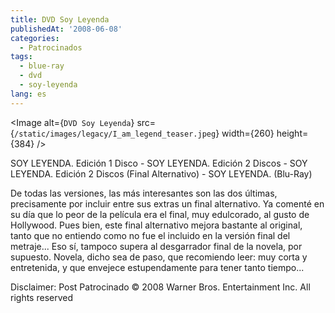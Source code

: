 ```yaml
---
title: DVD Soy Leyenda
publishedAt: '2008-06-08'
categories:
  - Patrocinados
tags:
  - blue-ray
  - dvd
  - soy-leyenda
lang: es
---
```


<Image
  alt={`DVD Soy Leyenda`}
  src={`/static/images/legacy/I_am_legend_teaser.jpeg`}
  width={260}
  height={384}
/>

SOY LEYENDA. Edición 1 Disco - SOY LEYENDA. Edición 2 Discos - SOY LEYENDA. Edición 2 Discos (Final Alternativo) - SOY LEYENDA. (Blu-Ray)

De todas las versiones, las más interesantes son las dos últimas, precisamente por incluir entre sus extras un final alternativo. Ya comenté en su día que lo peor de la película era el final, muy edulcorado, al gusto de Hollywood. Pues bien, este final alternativo mejora bastante al original, tanto que no entiendo como no fue el incluido en la versión final del metraje... Eso sí, tampoco supera al desgarrador final de la novela, por supuesto. Novela, dicho sea de paso, que recomiendo leer: muy corta y entretenida, y que envejece estupendamente para tener tanto tiempo...

Disclaimer: Post Patrocinado © 2008 Warner Bros. Entertainment Inc. All rights reserved
